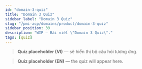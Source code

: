 ```yaml
---
id: "domain-3-quiz"
title: "Domain 3 Quiz"
sidebar_label: "Domain 3 Quiz"
slug: "/pmi-acp/domains/product/domain-3-quiz"
sidebar_position: 39
description: "WIP — Bài viết \"Domain 3 Quiz\"."
tags: [quiz]
---
```



<Tabs groupId="lang">

<TabItem value="vi" label="VI" default>

> **Quiz placeholder (VI)** — sẽ hiển thị bộ câu hỏi tương ứng.

</TabItem>

<TabItem value="en" label="EN">

> **Quiz placeholder (EN)** — the quiz will appear here.

</TabItem>
</Tabs>

